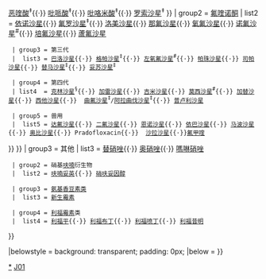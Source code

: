 {{Navbox
| name  = 核酸合成抑制剂类抗生素
| title = [[抗菌药]]：核酸合成抑制剂（[[ATC代码 (J01)#J01E|J01E]], [[ATC代码 (J01)#J01M|J01M]]）
| groupstyle = background:PowderBlue; 

|group1  = [[抗叶酸剂]]
|list1   = {{Navbox|child
| groupstyle = background:PowderBlue; 

| group1 = [[甲氧苄啶]]及其衍生物
|  list1 = [[甲氧苄啶]]&nbsp; [[溴莫普林]]&nbsp; Iclaprim&nbsp; [[四氧普林]]

| group2 = [[磺胺]]类抗菌剂
|  list2 = {{Navbox|child
  | groupstyle = background-color: PowderBlue

  | group1 = 速效
  |  list1 = [[磺胺甲噻二唑]]&nbsp; [[磺胺二甲嘧啶]]&nbsp; [[磺胺二甲异嘧啶]]&nbsp; [[磺胺吡啶]]&nbsp; [[磺胺异𫫇唑]]&nbsp; [[磺胺]]&nbsp; [[磺胺噻唑]]&nbsp; [[磺胺硫脲]]

  | group2 = 中效
  |  list2 = [[磺胺甲恶唑]]&nbsp; [[磺胺嘧啶]]&nbsp; [[磺胺恶唑]]

  | group3 = 长效
  |  list3 = [[磺胺二甲氧嘧啶]]&nbsp; [[磺胺多辛]]&nbsp; [[磺胺林]]&nbsp; [[磺胺甲氧甲嘧啶]]&nbsp; [[磺胺对甲氧嘧啶]]&nbsp; [[磺胺甲氧哒嗪]]&nbsp; [[磺胺培林]]&nbsp; [[磺胺甲基嘧啶]]&nbsp; [[磺胺苯吡唑]]&nbsp; [[磺胺马宗]]
}}

| group5 = 复方 
|  list5 = [[复方新诺明]]

| group6 = 其他
|  list6 = [[磺胺米隆]]&nbsp;[[百浪多息]]&nbsp; [[磺胺醋酰]]&nbsp; [[ 柳氮磺胺吡啶]]&nbsp; [[磺胺美曲]]
}}

|group2  = [[拓扑异构酶抑制剂]]/<BR>[[喹諾酮|喹诺酮类抗菌剂]] 
|list2   = {{Navbox|child
| groupstyle = background:PowderBlue; 
| group1 =  吡哌酸及其衍生物
   | list1 ={{Navbox subgroup
  | groupstyle = background-color: PowderBlue
| group1 = 第一代<sup>‡</sup>
  |  list1 = [[西诺沙星]]<sup>‡</sup>{{·}} [[氟甲喹]]<sup>‡</sup>{{·}} [[萘啶酸]]<sup>‡</sup>{{·}} [[恶喹酸]]<sup>‡</sup>{{·}} [[吡哌酸]]<sup>‡</sup>{{·}} [[吡咯米酸]]<sup>‡</sup>{{·}} [[罗索沙星]]<sup>‡</sup>
}}
| group2 = [[氟喹诺酮]]
| list2  = {{Navbox subgroup
  | groupstyle = background-color: PowderBlue
  | group2 = 第二代
  | list2  = [[环丙沙星]]<sup>#</sup>{{·}} [[依诺沙星]]{{·}} [[氟罗沙星]]<sup>‡</sup>{{·}} [[洛美沙星]]{{·}} [[那氟沙星]]{{·}} [[氧氟沙星]]{{·}} [[诺氟沙星]]<sup>#</sup>{{·}} [[培氟沙星]]{{·}} [[蘆氟沙星]]
  | group3 = 第三代
  |  list3 = [[巴洛沙星]]{{·}} [[格帕沙星]]<sup>‡</sup>{{·}} [[左氧氟沙星]]<sup>#</sup>{{·}} [[帕珠沙星]]{{·}} [[司帕沙星]]{{·}} [[替马沙星]]<sup>‡</sup>{{·}} [[妥苏沙星]]<sup>‡</sup>

  | group4 = 第四代
  | list4  = [[克林沙星]]<sup>§</sup>{{·}} [[加雷沙星]]{{·}} [[吉米沙星]]{{·}} [[莫西沙星]]<sup>#</sup>{{·}} [[加替沙星]]{{·}} [[西他沙星]]{{·}}  [[曲氟沙星]]<sup>‡</sup>/[[阿拉曲伐沙星]]<sup>‡</sup>{{·}} [[普卢利沙星]]

  | group5 = 兽用
  |  list5 = [[达氟沙星]]{{·}} [[二氟沙星]]{{·}} [[恩诺沙星]]{{·}} [[依巴沙星]]{{·}} [[马波沙星]]{{·}} [[奥比沙星]]{{·}} Pradofloxacin{{·}}  [[沙拉沙星]]{{·}}[[氟甲喹]]
}}
}}
| group3 = 其他
|  list3 = {{Navbox|child
  | groupstyle = background-color: PowderBlue

  | group1 = [[咪唑]]衍生物
  |  list1 = [[甲硝唑]]{{·}} [[替硝唑]]{{·}} [[奥硝唑]]{{·}} [[嗎啉硝唑]]

  | group2 = 硝基[[呋喃]]衍生物
  |  list2 = [[呋喃妥英]]{{·}} [[硝呋妥因醇]]

  | group3 = [[氨基香豆素类]]
  |  list3 = [[新生霉素]]

  | group4 = [[利福霉素]]类
  |  list4 = [[利福平]]{{·}} [[利福布丁]]{{·}} [[利福喷丁]]{{·}} [[利福昔明]]
}}

|belowstyle = background: transparent; padding: 0px;
|below = {{PharmNavFootnote}}{{Bacteria navs}}
}}<noinclude>
[[Category:核酸合成抑制剂|*]]
[[Category:採用ATC碼的藥物模板|J01]]
</noinclude>